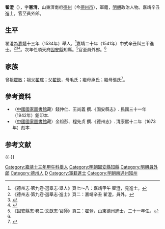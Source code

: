 {{明清人物信息框
| 姓名 = 翟澄
| 原名 =
| 圖片名稱= 
| 圖片大小 =
| 圖片說明 = 
| 最高職務 = 員外郎
| 國家 = 大明 
| 爵位 =
| 籍貫 = 山東濟南府德州
| 族裔 = 
| 字號 = 字憲清 
| 諡號 =
| 出生日期 = 生年不詳
| 出生地點 = 
| 逝世日期 = 卒年不詳
| 逝世地點 =
| 墓葬 =
| 配偶 = 
| 親屬 = 
| 出身 =
* 嘉靖十三年甲午科舉人
* 嘉靖二十年辛丑科同進士出身
| 經歷 =
| 著作 =  
}}
'''翟澄'''（{{bd|？||？|catIdx=}}），字'''憲清'''，山東濟南府[[德州|德州]]（今[[德州市|德州市]]），軍籍，[[明朝|明朝]]政治人物。嘉靖辛丑進士，官至員外郎。

== 生平 ==
翟澄為[[嘉靖|嘉靖]]十三年（1534年）舉人，<ref>《德州志·第九卷·選舉志·舉人》頁七～八：嘉靖甲午 翟澄，見進士。</ref>嘉靖二十年（1541年）中式辛丑科三甲進士。<ref name="德州志">《德州志·第九卷·選舉志·進士》頁二：嘉靖辛丑 翟澄，員外。</ref><ref>{{Cite book|title=《皇明贡举考》卷五|author=[[张朝瑞|张朝瑞]]|publisher=《续修四库全书》史部第828册|year=|isbn=|location=|pages=}}</ref><ref>{{Cite book|title=贡举志五种 上|author=鲁小俊，江俊伟著|publisher=武汉大学出版社|year=2009|isbn=978-7-307-07043-1|location=武汉|pages=}}</ref>。次年任順天府[[固安縣|固安縣]]知縣。<ref>《固安縣志·卷三·文獻志·官師》頁三：翟登，山東德州進士，二十一年任。</ref>官至員外郎。<ref name="德州志" />

== 家族 ==
曾祖[[翟敏|翟敏]]；祖父[[翟琮|翟琮]]；父[[翟欽|翟欽]]，母毛氏；繼母承氏；繼母張氏<ref>{{Cite book|title=天一阁藏明代科举录选刊 登科录 点校本|author=龚延明主编|publisher=宁波出版社|year=2016|isbn=978-7-5526-2320-8|location=宁波|pages=|quote=《天一閣藏明代科舉錄選刊.登科錄》之《嘉靖二十年辛丑科進士登科錄》}}</ref>。

==參考資料==
*（[[中國國家圖書館|中國國家圖書館]]藏）錢仲仁、王尚義 撰.《固安縣志》. 民國三十一年（1942年）鉛印本.
*（[[中國國家圖書館|中國國家圖書館]]藏）金祖彭、程先贞 撰.《德州志》. 清康熙十二年（1673年）刻本.

==参考文献==
{{reflist}}

{{-}}
{{start box}}
{{s-off}}
{{succession box|[[萬旬|萬旬]]|[[王民_(明朝)|王民]]|[[順天府|順天府]][[固安縣知縣列表|固安縣知縣]]|<small>嘉靖二十一年（1542年）上任</small>}}
{{end box}}
{{嘉靖二十年辛丑科殿試金榜}}

{{DEFAULTSORT:Zhai翟}}
[[Category:嘉靖十三年甲午科舉人|Category:嘉靖十三年甲午科舉人]]
[[Category:明朝固安縣知縣|Category:明朝固安縣知縣]]
[[Category:明朝員外郎|Category:明朝員外郎]]
[[Category:德州人|Category:德州人]]
[[Category:翟姓|D]]
[[Category:軍籍進士|Category:軍籍進士]]
[[Category:明朝南通州知州|Category:明朝南通州知州]]